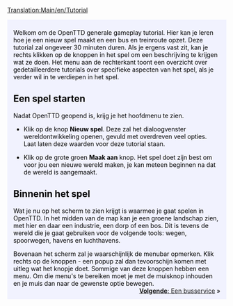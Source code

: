 [[Translation:Main/en/Tutorial]]{{en/-}}
{{en/Tabs|5|1
|Tutorial/Nl|1. Starten<!--
-->|Tutorial/Bussen/Nl|2. Bussen<!--
-->|Tutorial/Treinen/Nl|3. Treinen<!--
-->|Tutorial/Vliegtuigen/Nl|4. Vliegtuigen<!--
-->|Tutorial/Conclusie/Nl|5. Conclusie}}
<div style="padding:.5em 1em 1em 1em; border-top:none; background-color:#f1f2fe; color:#000;">
{{tutorial/Nl}}
Welkom om de OpenTTD generale gameplay tutorial. Hier kan je leren hoe je een nieuw spel maakt en een bus en treinroute opzet. Deze tutorial zal ongeveer 30 minuten duren. Als je ergens vast zit, kan je rechts klikken op de knoppen in het spel om een beschrijving te krijgen wat ze doen. Het menu aan de rechterkant toont een overzicht over gedetailleerdere tutorials over specifieke aspecten van het spel, als je verder wil in te verdiepen in het spel.

== Een spel starten ==
{{en/Phototable|[[File:nl/Main menu new game.png|Main menu]]|OpenTTD's hoofdmenu|center}}
Nadat OpenTTD geopend is, krijg je het hoofdmenu te zien.

*Klik op de knop '''Nieuw spel'''. Deze zal het dialoogvenster wereldontwikkeling openen, gevuld met overdreven veel opties. Laat laten deze waarden voor deze tutorial staan.
{{en/Phototable|[[File:nl/Worldgenerationdialog.png|World Generation dialog]]|Het dialoogvenster wereldontwikkeling. Met de vier bovenstaande afbeeldingen kan je het klimaat wijzigen, we laten deze opties staat voor wat ze zijn in deze tutorial.|center}}

*Klik op de grote groen '''Maak aan''' knop. Het spel doet zijn best om voor jou een nieuwe wereld maken, je kan meteen beginnen na dat de wereld is aangemaakt.

==Binnenin het spel==
{{en/Phototable|[[File:nl/Aftergamestart.png|320px]]|Vlak achter de start van een nieuw spel.|right}}
Wat je nu op het scherm te zien krijgt is waarmee je gaat spelen in OpenTTD. In het midden van de map kan je een groene landschap zien, met hier en daar een industrie, een dorp of een bos.
Dit is tevens de wereld die je gaat gebruiken voor de volgende tools: wegen, spoorwegen, havens en luchthavens.

Bovenaan het scherm zal je waarschijnlijk de menubar opmerken. Klik rechts op de knoppen - een popup zal dan tevoorschijn komen met uitleg wat het knopje doet. Sommige van deze knoppen hebben een menu. Om die menu's te bereiken moet je met de muisknop inhouden en je muis dan naar de gewenste optie bewegen.
<br style="clear:both;">
<span style="float: right">[[Main/nl/Tutorial/Bussen|'''Volgende''': Een busservice]] &raquo;</span>
</div>